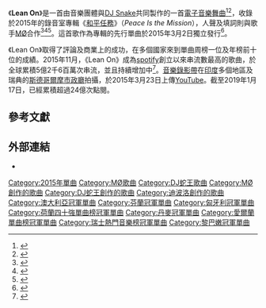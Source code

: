 {{Infobox single
| Name           = Lean On
| Cover          = <!-- 檔案不存在 Major Lazer and DJ Snake - Lean On (feat. MØ).png ，可從英文維基百科取得 -->
| Border         = yes
| Alt            =
| Artist         = [[超級雷射光|超級雷射光]]與[[DJ_Snake|DJ Snake]]<br />
<small>（[[MØ|MØ]]客串）</small>
| Album          = [[和平任務|和平任務]]
| Released       = {{Start date|2015|3|2}}
| Format         = [[數位音樂下載|數位下載]]
| Recorded       = 
| Genre          = [[浩室音樂|浩室音樂]]<br />[[雷鬼音樂|雷鬼音樂]]
| Length         = {{Duration|m=2|s=56}}
| Label          = {{hlist|Mad Decent|Because Music|[[華納音樂集團|華納]]}}
| Writer         = {{hlist|MØ|[[Diplo|Diplo]]|DJ Snake|Philip Meckseper|Tchami}}
| Producer       = {{hlist|超級雷射光|DJ Snake}}
| Chronology     = [[超級雷射光|超級雷射光]]單曲
| Last single    = Come On to Me<br />（2014）
| This single    = '''Lean On'''<br />（2015）
| Next single    = Powerful<br />（2015）
| Misc           = {{Extra chronology
| Artist         = [[DJ_Snake|DJ Snake]] singles
| Type           = singles
| Last single    = You Know You Like It<br />（2014）
| This single    = '''Lean On'''<br />（2015）
| Next single    = Middle<br />（2015）
}}
{{Extra chronology
| Artist         = [[MØ|MØ]]
| Type           = singles
| Last single    = Beg for It<br />（2014）
| This single    = '''Lean On'''<br />(2015)
| Next single    = Lost<br />（2015）
}}
{{Extra album cover
| Type          = Studio
| Cover         = <!-- 檔案不存在 Lean On (2015) - Album Cover (Remixes).jpg ，可從英文維基百科取得 -->
| Alt           = 
| Lower caption =
| Name          = Lean On（重新混音）
}}
{{External music video|{{YouTube|YqeW9_5kURI|"Lean On"}}}}
}}
《'''Lean On'''》是一首由音樂團體{{le|超級雷射光|Major Lazer}}與[[DJ_Snake|DJ Snake]]共同製作的一首[[電子音樂|電子音樂]][[舞曲|舞曲]]<ref>{{cite web|url=http://zumic.com/music-videos/159598/lean-on-major-lazer-dj-snake-ft-mo-youtube-official-lyric-video-lyrics/|title="Lean On" - Major Lazer & DJ Snake ft MØ [YouTube Official Lyric Video + Lyrics] - Zumic - Free Music, Lyrics, Reviews|author=Chris Tart|work=Zumic|accessdate=2016-03-12|archive-date=2017-08-24|archive-url=https://web.archive.org/web/20170824211359/https://zumic.com/music-videos/159598/lean-on-major-lazer-dj-snake-ft-mo-youtube-official-lyric-video-lyrics/|dead-url=no}}</ref><ref>{{cite web|url=http://www.brightsidelive.com/major-lazer-dj-snake-ft-mo-release-lean/|title=Major Lazer and DJ Snake ft. MØ release "Lean On"|work=Brightside|access-date=2016-03-12|archive-url=https://web.archive.org/web/20150307003941/http://www.brightsidelive.com/major-lazer-dj-snake-ft-mo-release-lean/|archive-date=2015-03-07|dead-url=yes}}</ref>，收錄於2015年的錄音室專輯《[[和平任務|和平任務]]》（''Peace Is the Mission''），人聲及填詞則與歌手[[MØ|MØ]]合作<ref>{{cite web|title=BMI Repertoire - Lean On|url=http://repertoire.bmi.com/title.asp?blnWriter=True&blnPublisher=True&blnArtist=True&keyID=19291520&ShowNbr=0&ShowSeqNbr=0&querytype=WorkID|website=bmi.com|accessdate=2015-07-09|deadurl=yes|archiveurl=https://archive.is/20150718215357/http://repertoire.bmi.com/title.asp?blnWriter=True&blnPublisher=True&blnArtist=True&keyID=19291520&ShowNbr=0&ShowSeqNbr=0&querytype=WorkID|archivedate=2015-07-18}}</ref><ref>{{cite web|last=Dolan|first=Jon|date=2015-06-02|url=http://www.rollingstone.com/music/albumreviews/major-lazer-peace-is-the-mission-20150602|title=Major Lazer's New Album: Peace Is the Mission|work=[[Rolling_Stone|Rolling Stone]]|publisher=[[Jann_Wenner|Wenner Media]]|accessdate=2015-06-06|archive-date=2018-06-12|archive-url=https://web.archive.org/web/20180612143451/https://www.rollingstone.com/music/albumreviews/major-lazer-peace-is-the-mission-20150602|dead-url=no}}</ref><ref>{{cite web|url=http://www.idolator.com/7597016/major-lazer-dj-snake-mo-lean-on-song-summer|title=Will Major Lazer, DJ Snake & MØ’s "Lean On" Be 2015's Song of the Summer?|publisher=Idolator.com}}</ref>。這首歌作為專輯的先行單曲於2015年3月2日獨立發行<ref name="iTunes">{{cite web|url=https://itunes.apple.com/it/album/lean-on-feat.-m-dj-snake-single/id970116761|title=Lean On (feat. MØ and DJ Snake) - Single di Major Lazer|language=it|publisher=[[iTunes_Store|iTunes Store]] (IT)|accessdate=2015-06-11|archive-date=2015-07-01|archive-url=https://web.archive.org/web/20150701131026/https://itunes.apple.com/it/album/lean-on-feat.-m-dj-snake-single/id970116761|dead-url=no}}</ref>。

《Lean On》取得了評論及商業上的成功，在多個國家來到單曲周榜一位及年榜前十位的成績。2015年11月，《Lean On》成為[[spotify|spotify]]創立以來串流數最高的歌曲，於全球累積5億2千6百萬次串流，並且持續增加中<ref name="most streamed">{{cite web|url=http://www.theguardian.com/music/2015/nov/12/spotify-most-streamed-track-all-time-major-lazer-lean-on|title=Leaning power: Spotify names its most streamed track of all time|date=2015-11-12|work=[[The_Guardian|The Guardian]]|publisher=[[Guardian_Media_Group|Guardian Media Group]]|accessdate=2015-11-12|archive-date=2021-01-14|archive-url=https://web.archive.org/web/20210114021705/https://www.theguardian.com/music/2015/nov/12/spotify-most-streamed-track-all-time-major-lazer-lean-on|dead-url=no}}</ref>。[[音樂錄影帶|音樂錄影帶]]在[[印度|印度]]多個地區及瑞典的[[斯德哥爾摩市政廳|斯德哥爾摩市政廳]]拍攝，於2015年3月23日上傳[[YouTube|YouTube]]。截至2019年1月17日，已經累積超過24億次點閱。

== 參考文獻 ==
{{reflist|30em}}
== 外部連結 ==
* {{YouTube|YqeW9_5kURI|"Lean On"}}
{{DJ蛇王}}
[[Category:2015年單曲|Category:2015年單曲]]
[[Category:MØ歌曲|Category:MØ歌曲]]
[[Category:DJ蛇王歌曲|Category:DJ蛇王歌曲]]
[[Category:MØ創作的歌曲|Category:MØ創作的歌曲]]
[[Category:DJ蛇王創作的歌曲|Category:DJ蛇王創作的歌曲]]
[[Category:迪波洛創作的歌曲|Category:迪波洛創作的歌曲]]
[[Category:澳大利亞冠軍單曲|Category:澳大利亞冠軍單曲]]
[[Category:芬蘭冠軍單曲|Category:芬蘭冠軍單曲]]
[[Category:匈牙利冠軍單曲|Category:匈牙利冠軍單曲]]
[[Category:荷蘭四十強單曲榜冠軍單曲|Category:荷蘭四十強單曲榜冠軍單曲]]
[[Category:丹麥冠軍單曲|Category:丹麥冠軍單曲]]
[[Category:愛爾蘭單曲榜冠軍單曲|Category:愛爾蘭單曲榜冠軍單曲]]
[[Category:瑞士熱門音樂榜冠軍單曲|Category:瑞士熱門音樂榜冠軍單曲]]
[[Category:黎巴嫩冠軍單曲|Category:黎巴嫩冠軍單曲]]